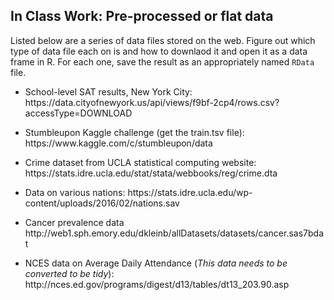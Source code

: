 In Class Work: Pre-processed or flat data
-------------------

Listed below are a series of data files stored on the web. Figure out which type of data file each on is and how to downlaod it and open it as a data frame in R. For each one, save the result as an appropriately named `RData` file.

* School-level SAT results, New York City: https://data.cityofnewyork.us/api/views/f9bf-2cp4/rows.csv?accessType=DOWNLOAD

* Stumbleupon Kaggle challenge (get the train.tsv file):
https://www.kaggle.com/c/stumbleupon/data 

* Crime dataset from UCLA statistical computing website:
https://stats.idre.ucla.edu/stat/stata/webbooks/reg/crime.dta

* Data on various nations:
https://stats.idre.ucla.edu/wp-content/uploads/2016/02/nations.sav

* Cancer prevalence data http://web1.sph.emory.edu/dkleinb/allDatasets/datasets/cancer.sas7bdat

* NCES data on Average Daily Attendance (*This data needs to be converted to be tidy*): http://nces.ed.gov/programs/digest/d13/tables/dt13_203.90.asp

